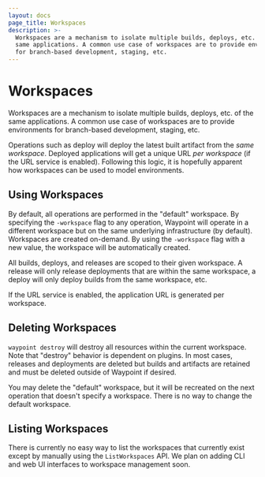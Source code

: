 ```yaml
---
layout: docs
page_title: Workspaces
description: >-
  Workspaces are a mechanism to isolate multiple builds, deploys, etc. of the
  same applications. A common use case of workspaces are to provide environments
  for branch-based development, staging, etc.
---
```


# Workspaces

Workspaces are a mechanism to isolate multiple builds, deploys, etc. of the
same applications. A common use case of workspaces are to provide environments
for branch-based development, staging, etc.

Operations such as deploy will deploy the latest built artifact from
the _same workspace_. Deployed applications will get a unique URL
_per workspace_ (if the URL service is enabled). Following this logic, it
is hopefully apparent how workspaces can be used to model environments.

## Using Workspaces

By default, all operations are performed in the "default" workspace. By
specifying the `-workspace` flag to any operation, Waypoint will operate
in a different workspace but on the same underlying infrastructure (by
default).
Workspaces are created on-demand. By using the `-workspace` flag with
a new value, the workspace will be automatically created.

All builds, deploys, and releases are scoped to their given workspace.
A release will only release deployments that are within the same workspace,
a deploy will only deploy builds from the same workspace, etc.

If the URL service is enabled, the application URL is generated per workspace.

## Deleting Workspaces

`waypoint destroy` will destroy all resources within the current workspace.
Note that "destroy" behavior is dependent on plugins. In most cases, releases
and deployments are deleted but builds and artifacts are retained and must
be deleted outside of Waypoint if desired.

You may delete the "default" workspace, but it will be recreated on the next
operation that doesn't specify a workspace. There is no way to change the
default workspace.

## Listing Workspaces

There is currently no easy way to list the workspaces that currently exist
except by manually using the `ListWorkspaces` API. We plan on adding CLI
and web UI interfaces to workspace management soon.
